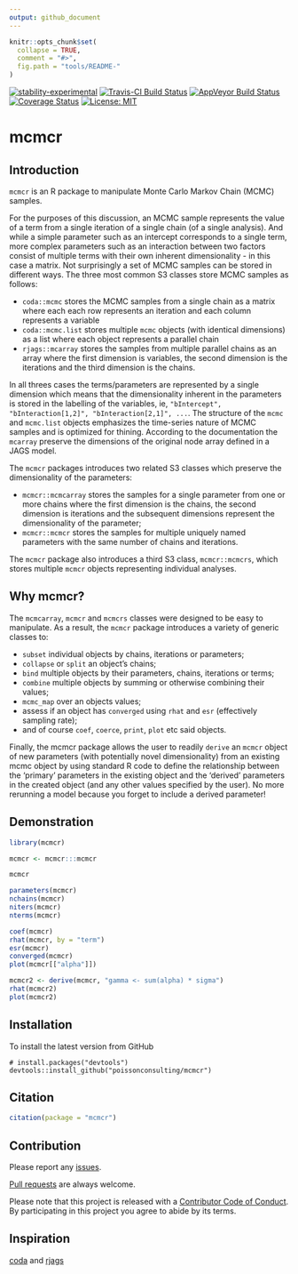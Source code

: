 ```yaml
---
output: github_document
---
```


<!-- README.md is generated from README.Rmd. Please edit that file -->

```r
knitr::opts_chunk$set(
  collapse = TRUE,
  comment = "#>",
  fig.path = "tools/README-"
)
```

[![stability-experimental](https://img.shields.io/badge/stability-experimental-orange.svg)](https://github.com/joethorley/stability-badges#experimental)
[![Travis-CI Build Status](https://travis-ci.org/poissonconsulting/mcmcr.svg?branch=master)](https://travis-ci.org/poissonconsulting/mcmcr)
[![AppVeyor Build Status](https://ci.appveyor.com/api/projects/status/github/poissonconsulting/mcmcr?branch=master&svg=true)](https://ci.appveyor.com/project/poissonconsulting/mcmcr)
[![Coverage Status](https://img.shields.io/codecov/c/github/poissonconsulting/mcmcr/master.svg)](https://codecov.io/github/poissonconsulting/mcmcr?branch=master)
[![License: MIT](https://img.shields.io/badge/License-MIT-green.svg)](https://opensource.org/licenses/MIT)

# mcmcr

## Introduction

`mcmcr` is an R package to manipulate Monte Carlo Markov Chain (MCMC) samples.

For the purposes of this discussion, an MCMC sample represents the value of a term from a single iteration of a single chain (of a single analysis).
And while a simple parameter such as an intercept corresponds to a single term, more complex parameters such as an interaction between two factors consist of multiple terms with their own inherent dimensionality - in this case a matrix.
Not surprisingly a set of MCMC samples can be stored in different ways.
The three most common S3 classes store MCMC samples as follows:

- `coda::mcmc` stores the MCMC samples from a single chain as a matrix where each each row represents an iteration and each column represents a variable
- `coda::mcmc.list` stores multiple `mcmc` objects (with identical dimensions) as a list where each object represents a parallel chain
- `rjags::mcarray` stores the samples from multiple parallel chains as an array where the first dimension is variables, the second dimension is the iterations and the third dimension is the chains.

In all threes cases the terms/parameters are represented by a single dimension which means that the dimensionality inherent in the parameters is stored in the labelling of the variables, ie, `"bIntercept", "bInteraction[1,2]", "bInteraction[2,1]", ...`.
The structure of the `mcmc` and `mcmc.list` objects emphasizes the time-series nature of MCMC samples and is optimized for thining.
According to the documentation the `mcarray` preserve the dimensions of the original node array defined in a JAGS model.

The `mcmcr` packages introduces two related S3 classes which preserve the dimensionality of
the parameters:

- `mcmcr::mcmcarray` stores the samples for a single parameter from one or more chains where the first dimension is the chains, the second dimension is iterations and the subsequent dimensions represent the dimensionality of the parameter;
- `mcmcr::mcmcr` stores the samples for multiple uniquely named parameters with the same number of chains and iterations.

The `mcmcr` package also introduces a third S3 class, `mcmcr::mcmcrs`, which stores multiple `mcmcr` objects representing individual analyses.

## Why mcmcr?

The `mcmcarray`, `mcmcr` and `mcmcrs` classes were designed to be easy to manipulate.
As a result, the `mcmcr` package introduces a variety of generic classes to:

- `subset` individual objects by chains, iterations or parameters;
- `collapse` or `split` an object's chains;
- `bind` multiple objects by their parameters, chains, iterations or terms;
- `combine` multiple objects by summing or otherwise combining their values;
- `mcmc_map` over an objects values; 
- assess if an object has `converged` using `rhat` and `esr` (effectively sampling rate);
- and of course `coef`, `coerce`, `print`, `plot` etc said objects.

Finally, the mcmcr package allows the user to readily `derive` an `mcmcr` object of new parameters (with potentially novel dimensionality) from an existing mcmc object by using standard R code to define the relationship between the 'primary' parameters in the existing object and the 'derived' parameters in the created object (and any other values specified by the user).
No more rerunning a model because you forget to include a derived parameter!

## Demonstration

```r
library(mcmcr)

mcmcr <- mcmcr:::mcmcr

mcmcr

parameters(mcmcr)
nchains(mcmcr)
niters(mcmcr)
nterms(mcmcr)

coef(mcmcr)
rhat(mcmcr, by = "term")
esr(mcmcr)
converged(mcmcr)
plot(mcmcr[["alpha"]])

mcmcr2 <- derive(mcmcr, "gamma <- sum(alpha) * sigma")
rhat(mcmcr2)
plot(mcmcr2)
```

## Installation

To install the latest version from GitHub
```
# install.packages("devtools")
devtools::install_github("poissonconsulting/mcmcr")
```

## Citation

```r
citation(package = "mcmcr")
```

## Contribution

Please report any [issues](https://github.com/poissonconsulting/mcmcr/issues).

[Pull requests](https://github.com/poissonconsulting/mcmcr/pulls) are always welcome.

Please note that this project is released with a [Contributor Code of Conduct](CONDUCT.md). By participating in this project you agree to abide by its terms.

## Inspiration

[coda](https://github.com/cran/coda) and [rjags](https://github.com/cran/rjags)
